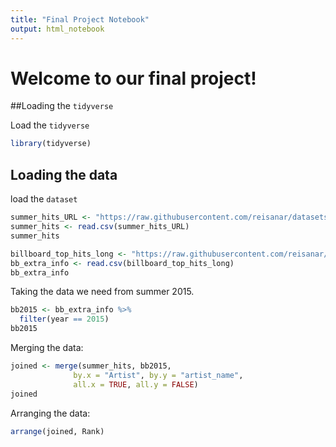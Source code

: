 ```yaml
---
title: "Final Project Notebook"
output: html_notebook
---
```


# Welcome to our final project!


##Loading the `tidyverse`

 
Load the `tidyverse`

```r
library(tidyverse)
```


## Loading the data

load the `dataset`

```r
summer_hits_URL <- "https://raw.githubusercontent.com/reisanar/datasets/master/BB_top100_2015.csv"
summer_hits <- read.csv(summer_hits_URL)
summer_hits
```


```r
billboard_top_hits_long <- "https://raw.githubusercontent.com/reisanar/datasets/e74de9e16227527da1f12208db89fe82188269fb/bbTop100.csv"
bb_extra_info <- read.csv(billboard_top_hits_long)
bb_extra_info
```

Taking the data we need from summer 2015.

```r
bb2015 <- bb_extra_info %>% 
  filter(year == 2015)
bb2015
```

Merging the data:

```r
joined <- merge(summer_hits, bb2015,
              by.x = "Artist", by.y = "artist_name", 
              all.x = TRUE, all.y = FALSE)
joined
```

Arranging the data:

```r
arrange(joined, Rank)
```









